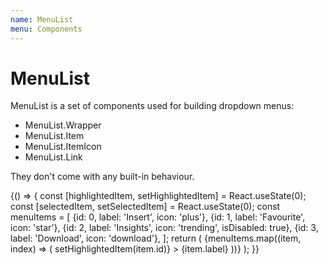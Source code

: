 ```yaml
---
name: MenuList
menu: Components
---
```





# MenuList

MenuList is a set of components used for building dropdown menus:

-   MenuList.Wrapper
-   MenuList.Item
-   MenuList.ItemIcon
-   MenuList.Link

They don't come with any built-in behaviour.

<Playground>
	{() => {
		const [highlightedItem, setHighlightedItem] = React.useState(0);
		const [selectedItem, setSelectedItem] = React.useState(0);
		const menuItems = [
			{id: 0, label: 'Insert', icon: 'plus'},
			{id: 1, label: 'Favourite', icon: 'star'},
			{id: 2, label: 'Insights', icon: 'trending', isDisabled: true},
			{id: 3, label: 'Download', icon: 'download'},
		];
		return (
			<PopoverCard isOpen renderInPlace>
				<MenuList.Wrapper>
					{menuItems.map((item, index) => (
						<MenuList.Item key={item.id}>
							<MenuList.Link
								isActive={item.id === selectedItem}
								isHighlighted={item.id === highlightedItem}
								isDisabled={item.isDisabled}
								onMouseEnter={() => setHighlightedItem(item.id)}
							>
								<MenuList.ItemIcon name={item.icon} />
								{item.label}
							</MenuList.Link>
						</MenuList.Item>
					))}
				</MenuList.Wrapper>
			</PopoverCard>
		);
	}}
</Playground>
